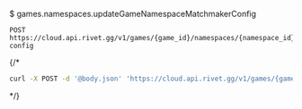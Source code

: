 $ games.namespaces.updateGameNamespaceMatchmakerConfig
```
POST https://cloud.api.rivet.gg/v1/games/{game_id}/namespaces/{namespace_id}/mm-config
```


{/*<RequestExample>
```bash curl
curl -X POST -d '@body.json' 'https://cloud.api.rivet.gg/v1/games/{game_id}/namespaces/{namespace_id}/mm-config'
```
</RequestExample>*/}
